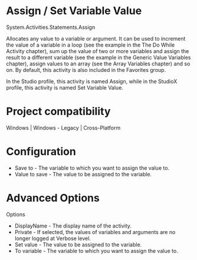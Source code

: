 ﻿# Assign / Set Variable Value

System.Activities.Statements.Assign

Allocates any value to a variable or argument. It can be used to increment the value of a
            variable in a loop (see the example in the The Do While Activity
                chapter), sum up the value of two or more variables and assign the
            result to a different variable (see the example in the Generic Value Variables
                    chapter), assign values to an array (see the Array Variables
                chapter) and so on. By default, this activity is also included in the
                Favorites group.

In the Studio profile, this activity is named Assign, while in the StudioX profile, this activity is named Set Variable Value.

# Project compatibility

Windows | Windows - Legacy | Cross-Platform

# Configuration

* Save to - The variable to which you want to assign the value to.
* Value to save - The value to be assigned to the variable.

# Advanced Options

Options

* DisplayName - The display name of the activity.
* Private - If selected, the values of variables and arguments are no longer logged at Verbose level.
* Set value - The value to be assigned to the variable.
* To variable - The variable to which you want to assign the value to.
